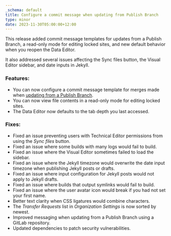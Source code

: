 ```yaml
---
_schema: default
title: Configure a commit message when updating from Publish Branch
type: minor
date: 2023-11-30T05:00:00+12:00
---
```

This release added commit message templates for updates from a Publish Branch, a read-only mode for editing locked sites, and new default behavior when you reopen the Data Editor.

It also addressed several issues affecting the Sync files button, the Visual Editor sidebar, and date inputs in Jekyll.

### Features:

* You can now configure a commit message template for merges made when [updating from a Publish Branch](/documentation/articles/update-from-a-publish-branch/).
* You can now view file contents in a read-only mode for editing locked sites.
* The Data Editor now defaults to the tab depth you last accessed.

### Fixes:

* Fixed an issue preventing users with Technical Editor permissions from using the *Sync files* button.
* Fixed an issue where some builds with many logs would fail to build.
* Fixed an issue where the Visual Editor sometimes failed to load the sidebar.
* Fixed an issue where the Jekyll timezone would overwrite the date input timezone when publishing Jekyll posts or drafts.
* Fixed an issue where input configuration for Jekyll posts would not apply to Jekyll drafts.
* Fixed an issue where builds that output symlinks would fail to build.
* Fixed an issue where the user avatar icon would break if you had not set your first name.
* Better text clarity when CSS ligatures would combine characters.
* The *Transfer Requests* list in *Organization Settings* is now sorted by newest.
* Improved messaging when updating from a Publish Branch using a GitLab repository.
* Updated dependencies to patch security vulnerabilities.